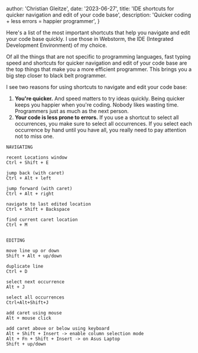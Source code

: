 
  author: 'Christian Gleitze',
  date: '2023-06-27',
  title: 'IDE shortcuts for quicker navigation and edit of your code base',
  description: 'Quicker coding + less errors = happier programmer',
}


Here's a list of the most important shortcuts that help you navigate and edit your code base quickly. I use those in Webstorm, the IDE (Integrated Development Environment) of my choice.

Of all the things that are not specific to programming languages, fast typing speed and shortcuts for quicker navigation and edit of your code base are the top things that make you a more efficient programmer. This brings you a big step closer to black belt programmer.

I see two reasons for using shortcuts to navigate and edit your code base:

1. **You're quicker.** And speed matters to try ideas quickly. Being quicker keeps you happier when you're coding. Nobody likes wasting time. Programmers just as much as the next person.
2. **Your code is less prone to errors.** If you use a shortcut to select all occurrences, you make sure to select all occurrences. If you select each occurrence by hand until you have all, you really need to pay attention not to miss one.

```text title="IDE shortcuts"
NAVIGATING

recent Locations window
Ctrl + Shift + E

jump back (with caret)
Ctrl + Alt + left

jump forward (with caret)
Ctrl + Alt + right

navigate to last edited location
Ctrl + Shift + Backspace

find current caret location
Ctrl + M


EDITING

move line up or down
Shift + Alt + up/down

duplicate line
Ctrl + D

select next occurrence
Alt + J

select all occurrences
Ctrl+Alt+Shift+J

add caret using mouse
Alt + mouse click

add caret above or below using keyboard
Alt + Shift + Insert -> enable column selection mode
Alt + Fn + Shift + Insert -> on Asus Laptop
Shift + up/down
```

